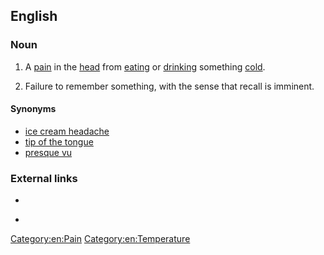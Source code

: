 ==English==

===Noun===
{{en-noun|head=[[brain]] [[freeze]]|-|s}}

# {{context|informal|lang=en}} A [[pain]] in the [[head]] from [[eating]] or [[drinking]] something [[cold]].
# {{context|psychology|lang=en}} Failure to remember something, with the sense that recall is imminent.

====Synonyms====
* [[ice cream headache]]
* [[tip of the tongue]]
* [[presque vu]]

[[Category:en:Pain]]
[[Category:en:Temperature]]

===External links===
* {{pedialite|Ice-cream headache|Brain freeze (headache)}} <br />
* {{pedialite|Tip of the tongue|Brain freeze (memory)}}